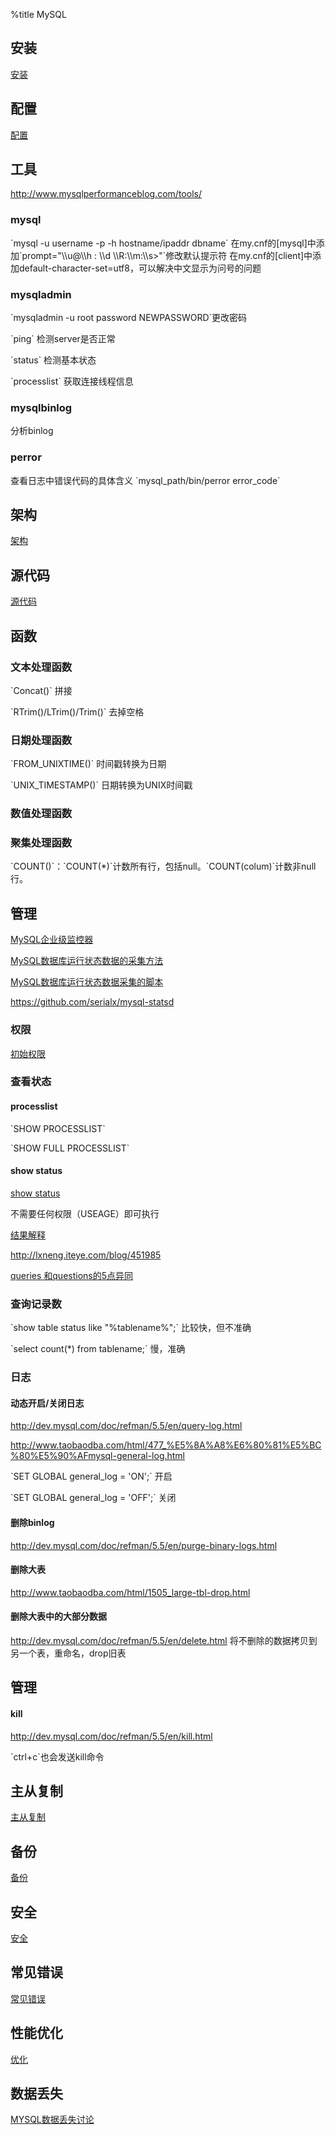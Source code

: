 %title MySQL

==安装==
[[install|安装]]

==配置==
[[conf|配置]]

== 工具 ==
[[http://www.mysqlperformanceblog.com/tools/]]
===mysql===
`mysql -u username -p -h hostname/ipaddr dbname`
在my.cnf的[mysql]中添加`prompt="\\u@\\h : \\d \\R:\\m:\\s>"`修改默认提示符
在my.cnf的[client]中添加default-character-set=utf8，可以解决中文显示为问号的问题

=== mysqladmin ===
`mysqladmin -u root password NEWPASSWORD`更改密码

`ping` 检测server是否正常

`status` 检测基本状态

`processlist` 获取连接线程信息

=== mysqlbinlog ===
分析binlog

=== perror ===
查看日志中错误代码的具体含义
`mysql_path/bin/perror error_code`

== 架构 ==
[[struct|架构]]

== 源代码 ==
[[sourcecode/index|源代码]]

== 函数 ==
=== 文本处理函数 ===
`Concat()` 拼接

`RTrim()/LTrim()/Trim()` 去掉空格
=== 日期处理函数 ===
`FROM_UNIXTIME()` 时间戳转换为日期

`UNIX_TIMESTAMP()` 日期转换为UNIX时间戳

=== 数值处理函数 ===

=== 聚集处理函数 ===
`COUNT()`：`COUNT(*)`计数所有行，包括null。`COUNT(colum)`计数非null行。

== 管理 ==
[[http://www.mysql.com/products/enterprise/monitor.html|MySQL企业级监控器]]

[[http://www.mysqlops.com/2011/10/17/mysql-status-pick.html|MySQL数据库运行状态数据的采集方法]]

[[http://www.mysqlops.com/2011/10/17/mysql-pick-script.html|MySQL数据库运行状态数据采集的脚本]]

[[https://github.com/serialx/mysql-statsd]]
=== 权限 ===
[[http://dev.mysql.com/doc/refman/5.5/en/default-privileges.html|初始权限]]

=== 查看状态 ===

==== processlist ====

`SHOW PROCESSLIST`

`SHOW FULL PROCESSLIST`

==== show status ====
[[http://dev.mysql.com/doc/refman/5.5/en/show-status.html|show status]]

不需要任何权限（USEAGE）即可执行

[[http://dev.mysql.com/doc/refman/5.5/en/server-status-variables.html#statvar_Queries|结果解释]]

[[http://lxneng.iteye.com/blog/451985]]

[[http://www.iamcjd.com/?p=992|queries 和questions的5点异同]]

=== 查询记录数 ===
`show table status like "%tablename%";` 比较快，但不准确

`select count(*) from tablename;` 慢，准确

=== 日志 ===
==== 动态开启/关闭日志 ====
[[http://dev.mysql.com/doc/refman/5.5/en/query-log.html]]

[[http://www.taobaodba.com/html/477_%E5%8A%A8%E6%80%81%E5%BC%80%E5%90%AFmysql-general-log.html]]

`SET GLOBAL general_log = 'ON';` 开启

`SET GLOBAL general_log = 'OFF';` 关闭
==== 删除binlog ====
[[http://dev.mysql.com/doc/refman/5.5/en/purge-binary-logs.html]]

==== 删除大表 ====
[[http://www.taobaodba.com/html/1505_large-tbl-drop.html]]

==== 删除大表中的大部分数据 ====
[[http://dev.mysql.com/doc/refman/5.5/en/delete.html]]
将不删除的数据拷贝到另一个表，重命名，drop旧表

== 管理 ==
==== kill ====
[[http://dev.mysql.com/doc/refman/5.5/en/kill.html]]

`ctrl+c`也会发送kill命令

== 主从复制 ==
[[replication|主从复制]]

==备份==
[[backup|备份]]

== 安全 ==
[[sec|安全]]

== 常见错误 ==
[[errors|常见错误]]

== 性能优化 ==
[[optimize|优化]]

== 数据丢失 ==
[[http://www.woqutech.com/?p=769|MYSQL数据丢失讨论]]
